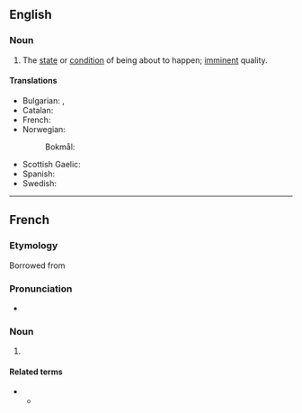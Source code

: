 ==English==
{{wikipedia}}

===Noun===
{{en-noun|-|s}}

# The [[state]] or [[condition]] of being about to happen; [[imminent]] quality.

====Translations====
{{trans-top|state or condition of being imminent}}
* Bulgarian: {{t+|bg|приближаване|n}}, {{t+|bg|близост|f}}
* Catalan: {{t|ca|imminència|f}}
* French: {{t+|fr|imminence|f}}
* Norwegian:
*: Bokmål: {{t|nb|forestående nærhet}}
{{trans-mid}}
* Scottish Gaelic: {{t|gd|impis|f}}
* Spanish: {{t|es|inminencia|f}}
* Swedish: {{t+|sv|förestående}}
{{trans-bottom}}

----

==French==

===Etymology===
Borrowed from {{bor|fr|la|imminentia}}

===Pronunciation===
* {{fr-IPA}}

===Noun===
{{fr-noun|f}}

# {{l|fr|imminence}}

====Related terms====
* {{l|fr|imminent}}
** {{l|fr|imminemment}}